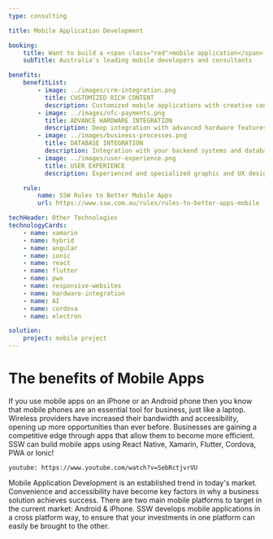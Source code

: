 ```yaml
---
type: consulting

title: Mobile Application Development

booking:
    title: Want to build a <span class="red">mobile application</span>?
    subTitle: Australia's leading mobile developers and consultants

benefits:
    benefitList:
        - image: ../images/crm-integration.png
          title: CUSTOMIZED RICH CONTENT
          description: Customized mobile applications with creative content control such as text, images, audio, video and rich functionality
        - image: ../images/nfc-payments.png
          title: ADVANCE HARDWARE INTEGRATION
          description: Deep integration with advanced hardware features of modern devices such as cameras, GPS, and motion sensors
        - image: ../images/business-processes.png
          title: DATABASE INTEGRATION
          description: Integration with your backend systems and databases to provide clients with real time access to information on their mobile devices
        - image: ../images/user-experience.png
          title: USER EXPERIENCE
          description: Experienced and specialized graphic and UX designers

    rule:
        name: SSW Rules to Better Mobile Apps
        url: https://www.ssw.com.au/rules/rules-to-better-apps-mobile

techHeader: Other Technologies
technologyCards:
    - name: xamarin
    - name: hybrid
    - name: angular
    - name: ionic
    - name: react
    - name: flutter
    - name: pwa
    - name: responsive-websites
    - name: hardware-integration
    - name: AI
    - name: cordova
    - name: electron

solution:
    project: mobile project
---
```


# The benefits of **Mobile Apps** 

If you use mobile apps on an iPhone or an Android phone then you know that mobile phones are an essential tool for business, just like a laptop. Wireless providers have increased their bandwidth and accessibility, opening up more opportunities than ever before. Businesses are gaining a competitive edge through apps that allow them to become more efficient. SSW can build mobile apps using React Native, Xamarin, Flutter, Cordova, PWA or Ionic!

`youtube: https://www.youtube.com/watch?v=SebRctjvrVU`

Mobile Application Development is an established trend in today's market. Convenience and accessibility have become key factors in why a business solution achieves success. There are two main mobile platforms to target in the current market: Android & iPhone. SSW develops mobile applications in a cross platform way, to ensure that your investments in one platform can easily be brought to the other.
